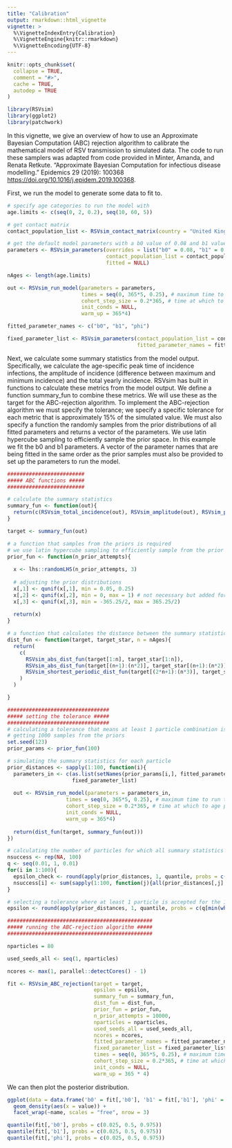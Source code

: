 ```yaml
---
title: "Calibration"
output: rmarkdown::html_vignette
vignette: >
  %\VignetteIndexEntry{Calibration}
  %\VignetteEngine{knitr::rmarkdown}
  %\VignetteEncoding{UTF-8}
---
```


```r
knitr::opts_chunk$set(
  collapse = TRUE,
  comment = "#>",
  cache = TRUE,
  autodep = TRUE
)
```

```r
library(RSVsim)
library(ggplot2)
library(patchwork)
```

In this vignette, we give an overview of how to use an Approximate Bayesian Computation (ABC) rejection algorithm to calibrate the mathematical model of RSV transmission to simulated data. The code to run these samplers was adapted from code provided in Minter, Amanda, and Renata Retkute. "Approximate Bayesian Computation for infectious disease modelling." Epidemics 29 (2019): 100368 <https://doi.org/10.1016/j.epidem.2019.100368>. 

First, we run the model to generate some data to fit to.

```r

# specify age categories to run the model with
age.limits <- c(seq(0, 2, 0.2), seq(10, 60, 5))

# get contact matrix
contact_population_list <- RSVsim_contact_matrix(country = "United Kingdom", age.limits = age.limits)

# get the default model parameters with a b0 value of 0.08 and b1 value of 0
parameters <- RSVsim_parameters(overrides = list("b0" = 0.08, "b1" = 0.1, "phi" = 0),
                                contact_population_list = contact_population_list,
                                fitted = NULL)

nAges <- length(age.limits)

out <- RSVsim_run_model(parameters = parameters,
                        times = seq(0, 365*5, 0.25), # maximum time to run the model for
                        cohort_step_size = 0.2*365, # time at which to age people\
                        init_conds = NULL,
                        warm_up = 365*4)

fitted_parameter_names <- c("b0", "b1", "phi")

fixed_parameter_list <- RSVsim_parameters(contact_population_list = contact_population_list,
                                          fitted_parameter_names = fitted_parameter_names)

```

Next, we calculate some summary statistics from the model output. Specifically, we calculate the age-specific peak time of incidence infections, the amplitude of incidence (difference between maximum and minimum incidence) and the total yearly incidence. RSVsim has built in functions to calculate these metrics from the model output. We define a function summary_fun to combine these metrics. We will use these as the target for the ABC-rejection algorithm. To implement the ABC-rejection algorithm we must specify the tolerance; we specify a specific tolerance for each metric that is approximately 15% of the simulated value. We must also specify a function the randomly samples from the prior distributions of all fitted parameters and returns a vector of the parameters. We use latin hypercube sampling to efficiently sample the prior space. In this example we fit the b0 and b1 parameters. A vector of the parameter names that are being fitted in the same order as the prior samples must also be provided to set up the parameters to run the model.

```r

#########################
##### ABC functions #####
#########################

# calculate the summary statistics
summary_fun <- function(out){
  return(c(RSVsim_total_incidence(out), RSVsim_amplitude(out), RSVsim_peak(out)))
}

target <- summary_fun(out)

# a function that samples from the priors is required
# we use latin hypercube sampling to efficiently sample from the prior distributions
prior_fun <- function(n_prior_attempts){
  
  x <- lhs::randomLHS(n_prior_attempts, 3)
  
  # adjusting the prior distributions
  x[,1] <- qunif(x[,1], min = 0.05, 0.25)
  x[,2] <- qunif(x[,2], min = 0, max = 1) # not necessary but added for completeness
  x[,3] <- qunif(x[,3], min = -365.25/2, max = 365.25/2)
  
  return(x)
}

# a function that calculates the distance between the summary statistics is required
dist_fun <- function(target, target_star, n = nAges){
  return(
    c(
      RSVsim_abs_dist_fun(target[1:n], target_star[1:n]),
      RSVsim_abs_dist_fun(target[(n+1):(n*2)], target_star[(n+1):(n*2)]),
      RSVsim_shortest_periodic_dist_fun(target[(2*n+1):(n*3)], target_star[(2*n+1):(n*3)], period = 365.25)
    )
  )

}

#################################
##### setting the tolerance #####
#################################
# calculating a tolerance that means at least 1 particle combination is accepted every 1000 simulation
# getting 1000 samples from the priors
set.seed(123)
prior_params <- prior_fun(100)

# simulating the summary statistics for each particle
prior_distances <- sapply(1:100, function(i){
  parameters_in <- c(as.list(setNames(prior_params[i,], fitted_parameter_names)),
                     fixed_parameter_list)
  
  out <- RSVsim_run_model(parameters = parameters_in,
                   times = seq(0, 365*5, 0.25), # maximum time to run the model for
                   cohort_step_size = 0.2*365, # time at which to age people\
                   init_conds = NULL,
                   warm_up = 365*4)
  
  return(dist_fun(target, summary_fun(out)))
})

# calculating the number of particles for which all summary statistics are within the tolerance given different percentiles of the summary statistics 
nsuccess <- rep(NA, 100)
q <- seq(0.01, 1, 0.01)
for(i in 1:100){
  epsilon_check <- round(apply(prior_distances, 1, quantile, probs = c(q[i])), digits = 2)
  nsuccess[i] <- sum(sapply(1:100, function(j){all(prior_distances[,j] <= epsilon_check)}))
}

# selecting a tolerance where at least 1 particle is accepted for the 1000 simulations
epsilon <- round(apply(prior_distances, 1, quantile, probs = c(q[min(which(nsuccess >= 1))])), digits = 2)

###############################################
##### running the ABC-rejection algorithm #####
###############################################

nparticles = 80

used_seeds_all <- seq(1, nparticles)

ncores <- max(1, parallel::detectCores() - 1)

fit <- RSVsim_ABC_rejection(target = target,
                            epsilon = epsilon,
                            summary_fun = summary_fun,
                            dist_fun = dist_fun,
                            prior_fun = prior_fun,
                            n_prior_attempts = 10000,
                            nparticles = nparticles,
                            used_seeds_all = used_seeds_all,
                            ncores = ncores,
                            fitted_parameter_names = fitted_parameter_names,
                            fixed_parameter_list = fixed_parameter_list,
                            times = seq(0, 365*5, 0.25), # maximum time to run the model for
                            cohort_step_size = 0.2*365, # time at which to age people\
                            init_conds = NULL,
                            warm_up = 365 * 4)

```

We can then plot the posterior distribution.

```r

ggplot(data = data.frame('b0' = fit[,'b0'], 'b1' = fit[,'b1'], 'phi' = fit[,'phi']) |> tidyr::pivot_longer(cols = c("b0", "b1", "phi"))) +
  geom_density(aes(x = value)) +
  facet_wrap(~name, scales = "free", nrow = 3)

quantile(fit[,'b0'], probs = c(0.025, 0.5, 0.975))
quantile(fit[,'b1'], probs = c(0.025, 0.5, 0.975))
quantile(fit[,'phi'], probs = c(0.025, 0.5, 0.975))

```
